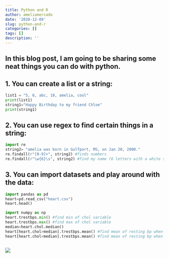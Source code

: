 ```yaml
---
title: Python and R
author: ameliamercado
date: '2020-12-09'
slug: python-and-r
categories: []
tags: []
description: ''
---
```


## In this blog post, I am going to be sharing some neat things you can do with python. 
## 1. You can create a list or a string: 
```python
list1 = "5, 6, abc, 10, amelia, cool" 
print(list1)
string1="Happy Birthday to my friend Chloe"
print(string1)
```

## 2. You can use regex to find certain things in a string: 
```python
import re
string2= "amelia was born in Gulfport, MS, on Jan 20, 2000."
re.findall(r"[0-9]+", string2) #finds numbers 
re.findall(r"\w{6}\s", string2) #find my name (6 letters with a white space) 
```

## 3. You can import datasets and play around with the data: 
```python
import pandas as pd 
heart=pd.read_csv("heart.csv")
heart.head() 

import numpy as np
heart.trestbps.min() #find min of chol variable 
heart.trestbps.max() #find max of chol variable  
median=heart.chol.median() 
heart[heart.chol>median].trestbps.mean() #find mean of resting bp when cholesterol is above the median 
heart[heart.chol<median].trestbps.mean() #find mean of resting bp when cholesterol is below the median 
```


```r




```

![](/post/2020-12-09-python-and-r_files/i4x3ofuvr0v01.png)

